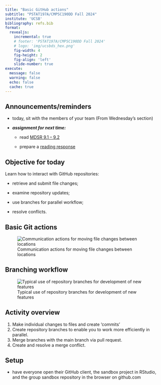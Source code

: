```yaml
---
title: "Basic GitHub actions"
subtitle: "PSTAT197A/CMPSC190DD Fall 2024"
institute: 'UCSB'
bibliography: refs.bib
format: 
  revealjs:
    incremental: true
    # footer: 'PSTAT197A/CMPSC190DD Fall 2024'
    # logo: 'img/ucsbds_hex.png'
    fig-width: 4
    fig-height: 2
    fig-align: 'left'
    slide-number: true
execute:
  message: false
  warning: false
  echo: false
  cache: true
---
```


## Announcements/reminders

-   today, sit with the members of your team (From Wednesday's section)

-   ***assignment for next time:***

    -   read [MDSR 9.1 -- 9.2](https://mdsr-book.github.io/mdsr2e/ch-foundations.html#samples-and-populations)

    -   prepare a [reading response](https://forms.gle/YoUkeZ41hZdADe1A8)

## Objective for today

Learn how to interact with GitHub repositories:

-   retrieve and submit file changes;

-   examine repository updates;

-   use branches for parallel workflow;

-   resolve conflicts.

## Basic Git actions

![Communication actions for moving file changes between locations](img/github-localremote-diagram.png)

## Branching workflow

![Typical use of repository branches for development of new features](img/github-branch-diagram.png)

## Activity overview

1.  Make individual changes to files and create 'commits'
2.  Create repository branches to enable you to work more efficiently in parallel.
3.  Merge branches with the main branch via pull request.
4.  Create and resolve a merge conflict.

## Setup

-   have everyone open their GitHub client, the sandbox project in RStudio, and the group sandbox repository in the browser on github.com


